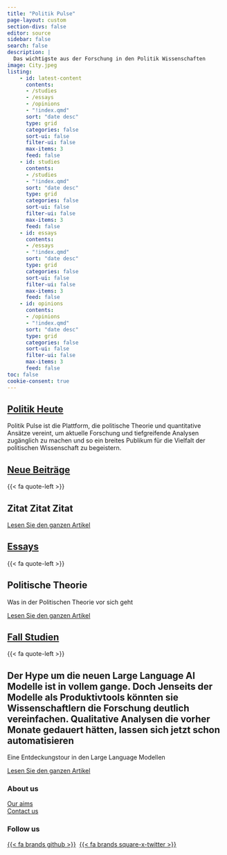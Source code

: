 ```yaml
---
title: "Politik Pulse"
page-layout: custom
section-divs: false
editor: source
sidebar: false
search: false
description: | 
  Das wichtigste aus der Forschung in den Politik Wissenschaften
image: City.jpeg
listing:
    - id: latest-content
      contents: 
      - /studies
      - /essays
      - /opinions
      - "!index.qmd"
      sort: "date desc"
      type: grid
      categories: false
      sort-ui: false
      filter-ui: false
      max-items: 3
      feed: false
    - id: studies
      contents: 
      - /studies
      - "!index.qmd"
      sort: "date desc"
      type: grid
      categories: false
      sort-ui: false
      filter-ui: false
      max-items: 3
      feed: false
    - id: essays
      contents: 
      - /essays
      - "!index.qmd"
      sort: "date desc"
      type: grid
      categories: false
      sort-ui: false
      filter-ui: false
      max-items: 3
      feed: false
    - id: opinions
      contents: 
      - /opinions
      - "!index.qmd"
      sort: "date desc"
      type: grid
      categories: false
      sort-ui: false
      filter-ui: false
      max-items: 3
      feed: false
toc: false
cookie-consent: true
---
```


::: content-container
::: {.top-story .orange-background}
<a href="studies/2023_10_LR_med_zus/index.qmd">

::: grid
::: {.g-col-12 .g-col-lg-4 .top-story-text}
## Politik Heute
:::

::: {.g-col-12 .g-col-lg-8 .top-story-img}
:::
:::

</a>
:::
:::

::: header-text
::: content-container
::: header-block
Politik Pulse ist die Plattform, die politische Theorie und quantitative Ansätze vereint, um aktuelle Forschung und tiefgreifende Analysen zugänglich zu machen und so ein breites Publikum für die Vielfalt der politischen Wissenschaft zu begeistern.
:::
:::
:::

::: content-container
::: listing-block
<a href="latest-content.qmd">

## Neue Beiträge

</a>

::: {#latest-content}
:::
:::
:::

::: pullout-text
::: pullout-container
::: {.pullout-block .yellow-background}
{{< fa quote-left >}}

## Zitat Zitat Zitat

::: button
[Lesen Sie den ganzen Artikel](studies/2023_10_LR_med_zus/index.qmd)
:::
:::
:::
:::

::: content-container
::: listing-block
<a href="essays/index.qmd">

## Essays

</a>

::: {#essays}
:::
:::
:::

::: pullout-text
::: pullout-container
::: {.pullout-block .pink-background}
{{< fa quote-left >}}

## Politische Theorie

Was in der Politischen Theorie vor sich geht

::: button
[Lesen Sie den ganzen Artikel](studies/2023_10_LR_med_zus/index.qmd)
:::
:::
:::
:::

::: content-container
::: listing-block
<a href="studies/index.qmd">

## Fall Studien

</a>

::: {#case-studies}
:::
:::
:::

::: pullout-text
::: pullout-container
::: {.pullout-block .blue-background}
{{< fa quote-left >}}

## Der Hype um die neuen Large Language AI Modelle ist in vollem gange. Doch Jenseits der Modelle als Produktivtools könnten sie Wissenschaftlern die Forschung deutlich vereinfachen. Qualitative Analysen die vorher Monate gedauert hätten, lassen sich jetzt schon automatisieren

Eine Entdeckungstour in den Large Language Modellen

::: button
[Lesen Sie den ganzen Artikel](studies/2023_10_LR_med_zus/index.qmd)
:::
:::

::: {.g-col-12 .g-col-md-1}
:::

::: {.g-col-12 .g-col-md-2}

### About us

[Our aims](about.qmd)\
[Contact us](contact.qmd)
:::

::: {.g-col-12 .g-col-md-2}
### Follow us

[{{< fa brands github >}}](https://github.com/lrodeck)  [{{< fa brands square-x-twitter >}}](https://twitter.com/LasseRodeck)\
:::

```{=html}
<!-- ::: {.g-col-12 .g-col-md-12}
### Our partners
logos to go here
::: -->
```
:::
:::
